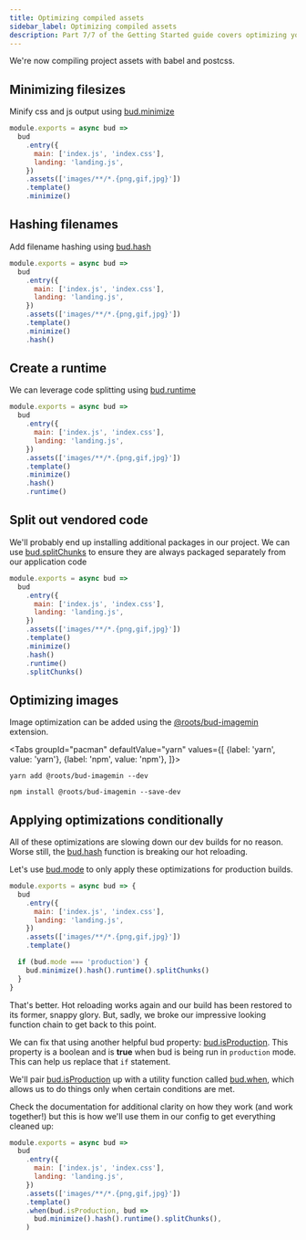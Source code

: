 ```yaml
---
title: Optimizing compiled assets
sidebar_label: Optimizing compiled assets
description: Part 7/7 of the Getting Started guide covers optimizing your build assets for production
---
```



We're now compiling project assets with babel and postcss.

## Minimizing filesizes

Minify css and js output using [bud.minimize](/docs/bud.minimize)

```js {13} title='bud.config.js'
module.exports = async bud =>
  bud
    .entry({
      main: ['index.js', 'index.css'],
      landing: 'landing.js',
    })
    .assets(['images/**/*.{png,gif,jpg}'])
    .template()
    .minimize()
```

## Hashing filenames

Add filename hashing using [bud.hash](/docs/bud.hash)

```js {14} title='bud.config.js'
module.exports = async bud =>
  bud
    .entry({
      main: ['index.js', 'index.css'],
      landing: 'landing.js',
    })
    .assets(['images/**/*.{png,gif,jpg}'])
    .template()
    .minimize()
    .hash()
```

## Create a runtime

We can leverage code splitting using [bud.runtime](/docs/bud.runtime)

```js {15} title='bud.config.js'
module.exports = async bud =>
  bud
    .entry({
      main: ['index.js', 'index.css'],
      landing: 'landing.js',
    })
    .assets(['images/**/*.{png,gif,jpg}'])
    .template()
    .minimize()
    .hash()
    .runtime()
```

## Split out vendored code

We'll probably end up installing additional packages in our project. We can use [bud.splitChunks](/docs/bud.splitChunks) to ensure
they are always packaged separately from our application code

```js {16} title='bud.config.js'
module.exports = async bud =>
  bud
    .entry({
      main: ['index.js', 'index.css'],
      landing: 'landing.js',
    })
    .assets(['images/**/*.{png,gif,jpg}'])
    .template()
    .minimize()
    .hash()
    .runtime()
    .splitChunks()
```

## Optimizing images

Image optimization can be added using the [@roots/bud-imagemin](/extensions/bud-imagemin) extension.

<Tabs
  groupId="pacman"
  defaultValue="yarn"
  values={[
    {label: 'yarn', value: 'yarn'},
    {label: 'npm', value: 'npm'},
  ]}>
  <TabItem value="yarn">

    yarn add @roots/bud-imagemin --dev

  </TabItem>
  <TabItem value="npm">

    npm install @roots/bud-imagemin --save-dev

  </TabItem>
</Tabs>

## Applying optimizations conditionally

All of these optimizations are slowing down our dev builds for no reason. Worse still, the [bud.hash](/docs/bud.hash) function is breaking our hot reloading.

Let's use [bud.mode](/docs/bud.mode/) to only apply these optimizations for production builds.

```js {14-21} title='bud.config.js'
module.exports = async bud => {
  bud
    .entry({
      main: ['index.js', 'index.css'],
      landing: 'landing.js',
    })
    .assets(['images/**/*.{png,gif,jpg}'])
    .template()

  if (bud.mode === 'production') {
    bud.minimize().hash().runtime().splitChunks()
  }
}
```

That's better. Hot reloading works again and our build has been restored to its former, snappy glory. But, sadly,
we broke our impressive looking function chain to get back to this point.

We can fix that using another helpful bud property: [bud.isProduction](/docs/bud.mode/bud.isProduction). This property is a boolean and is **true**
when bud is being run in `production` mode. This can help us replace that `if` statement.

We'll pair [bud.isProduction](/docs/bud.mode/bud.isProduction) up with a utility function called [bud.when](/docs/bud.when),
which allows us to do things only when certain conditions are met.

Check the documentation for additional clarity on how they work (and work together!) but this is how we'll use them in our config to get everything cleaned up:

```js {13-20} title='bud.config.js'
module.exports = async bud =>
  bud
    .entry({
      main: ['index.js', 'index.css'],
      landing: 'landing.js',
    })
    .assets(['images/**/*.{png,gif,jpg}'])
    .template()
    .when(bud.isProduction, bud =>
      bud.minimize().hash().runtime().splitChunks(),
    )
```
